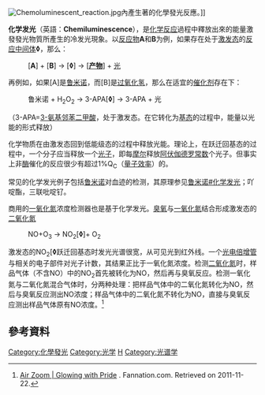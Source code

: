 [[File:Chemoluminescent_reaction.jpg|thumb]]內產生著的化學發光反應。]]

'''化学发光'''（英語：'''Chemiluminescence'''），是[[化学反应|化学反应]]過程中釋放出來的能量激發發光物質所產生的冷发光現象。以[[反应物|反应物]]'''A'''和'''B'''为例，如果存在处于[[激发态|激发态]]的[[反应中间体|反应中间体]]'''◊'''，那么：
:['''A'''] + ['''B'''] → ['''◊'''] → ['''[[产物_(化学)|产物]]'''] + [[光|光]]

再例如，如果[A]是[[鲁米诺|鲁米诺]]，而[B]是[[过氧化氢|过氧化氢]]，那么在适宜的[[催化剂|催化剂]]存在下：
:鲁米诺 + H<sub>2</sub>O<sub>2</sub> → 3-APA['''◊'''] → 3-APA + 光
（3-APA=[[3-氨基邻苯二甲酸|3-氨基邻苯二甲酸]]，处于激发态。在它转化为[[基态|基态]]的过程中，能量以光能的形式释放）

化学物质在由激发态回到低能级态的过程中释放光能。理论上，在跃迁回基态的过程中，一个分子应当释放一个[[光子|光子]]，即每[[摩尔|摩尔]]释放[[阿伏伽德罗常数|阿伏伽德罗常数]]个光子。但事实上非[[酶|酶]]催化的反应很少有超过1%Q<sub>C</sub>（[[量子效率|量子效率]]）的。

常见的化学发光例子包括[[鲁米诺|鲁米诺]]对血迹的检测，其原理参见[[鲁米诺#化学发光|鲁米诺#化学发光]]；吖啶酯，三联吡啶钌。

商用的[[一氧化氮|一氧化氮]]浓度检测器也是基于化学发光。[[臭氧|臭氧]]与[[一氧化氮|一氧化氮]]结合形成激发态的[[二氧化氮|二氧化氮]]

:NO+O<sub>3</sub>  → NO<sub>2</sub>['''◊''']+ O<sub>2</sub>

激发态的NO<sub>2</sub>['''◊'''跃迁回基态时发光光谱很宽，从可见光到红外线。一个[[光电倍增管|光电倍增管]]与相关的电子部件对光子计数，其结果正比于一氧化氮浓度。检测[[二氧化氮|二氧化氮]]时，样品气体（不含NO）中的NO<sub>2</sub>首先被转化为NO，然后再与臭氧反应。检测一氧化氮与二氧化氮混合气体时，分两种处理：把样品气体中的二氧化氮转化为NO，然后与臭氧反应测出NO浓度；样品气体中的二氧化氮不转化为NO，直接与臭氧反应测出样品气体原有NO浓度。<ref>[http://www.fannation.com/blogs/post/300795 Air Zoom | Glowing with Pride] {{Wayback|url=http://www.fannation.com/blogs/post/300795 |date=20140612041554 }}. Fannation.com. Retrieved on 2011-11-22.</ref>

==參考資料==
{{Reflist}}

{{ArtificialLightSources}}
{{Authority control}}
[[Category:化學發光|Category:化學發光]]
[[Category:光学|Category:光学]]
[[Category:化学反应|H]]
[[Category:光谱学|Category:光谱学]]